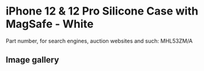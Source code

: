 
# iPhone 12 & 12 Pro Silicone Case with MagSafe - White

Part number, for search engines, auction websites and such: MHL53ZM/A

## Image gallery

<div style={{ width: "768px" }}>
  <GalleryComponent
    images={[
      {
        original: "/everysource/MHL53.webp",
        thumbnail: "/everypreview/MHL53.webp",
      },
      {
        original: "/everysource/MHL53_AV01.webp",
        thumbnail: "/everypreview/MHL53_AV01.webp",
      },
      {
        original: "/everysource/MHL53_AV02.webp",
        thumbnail: "/everypreview/MHL53_AV02.webp",
      },
      {
        original: "/everysource/MHL53_AV03.webp",
        thumbnail: "/everypreview/MHL53_AV03.webp",
      },
      {
        original: "/everysource/MHL53_AV04.webp",
        thumbnail: "/everypreview/MHL53_AV04.webp",
      },
      {
        original: "/everysource/MHL53_AV05.webp",
        thumbnail: "/everypreview/MHL53_AV05.webp",
      },
      {
        original: "/everysource/MHL53_AV06.webp",
        thumbnail: "/everypreview/MHL53_AV06.webp",
      },
      {
        original: "/everysource/MHL53_AV07.webp",
        thumbnail: "/everypreview/MHL53_AV07.webp",
      },
      {
        original: "/everysource/MHL53_AV08.webp",
        thumbnail: "/everypreview/MHL53_AV08.webp",
      },
      {
        original: "/everysource/MHL53_AV09.webp",
        thumbnail: "/everypreview/MHL53_AV09.webp",
      },
      {
        original: "/everysource/MHL53_AV10.webp",
        thumbnail: "/everypreview/MHL53_AV10.webp",
      }
    ]}
  />
</div>